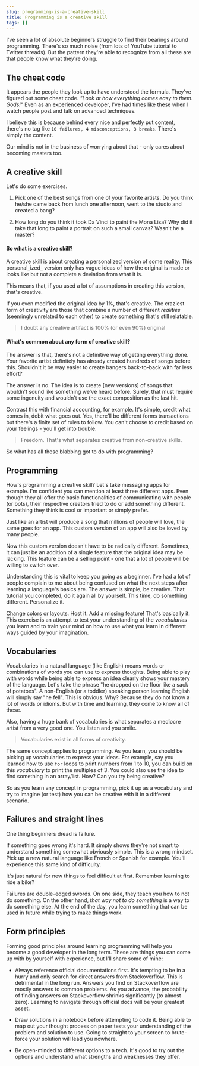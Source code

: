 ```yaml
---
slug: programming-is-a-creative-skill
title: Programming is a creative skill
tags: []
---
```


I've seen a lot of absolute beginners struggle to find their bearings around programming.
There's so much noise (from lots of YouTube tutorial to Twitter threads).
But the pattern they're able to recognize from all these are that people know what they're doing.

<!-- truncate -->

## The cheat code

It appears the people they look up to have understood the formula. They've figured out some cheat code.
_"Look at how everything comes easy to them. Gods!"_ Even as an experienced developer, I've had times like these
when I watch people post and talk on advanced techniques.

I believe this is because behind every nice and perfectly put content, there's no tag like
`10 failures, 4 misconceptions, 3 breaks`. There's simply the content.

Our mind is not in the business of worrying about that - only cares about becoming masters too.

## A creative skill

Let's do some exercises.

1. Pick one of the best songs from one of your favorite artists. Do you think he/she came back from lunch one afternoon,
went to the studio and created a bang?

2. How long do you think it took Da Vinci to paint the Mona Lisa? Why did it take that long to paint a portrait on such
a small canvas? Wasn't he a master?

#### So what is a creative skill?

A creative skill is about creating a personalized version of some reality.
This personal_ized_ version only has vague ideas of how the original is made or looks like but
not a complete a deviation from what it is.

This means that, if you used a lot of assumptions in creating this version, that's creative.

If you even modified the original idea by 1%, that's creative. The craziest form of creativity
are those that combine a number of different _realities_ (seemingly unrelated to each other) to create something that's
still relatable.

> I doubt any creative artifact is 100% (or even 90%) original

#### What's common about any form of creative skill?

The answer is that, there's not a definitive way of getting everything done. Your favorite artist definitely has
already created hundreds of songs before this. Shouldn't it be way easier to create bangers back-to-back with far less
effort?

The answer is no. The idea is to create [new versions] of songs that wouldn't sound like something we've heard before.
Surely, that must require some ingenuity and wouldn't use the exact composition as the last hit.

Contrast this with financial accounting, for example. It's simple, credit what comes in, debit what goes out.
Yes, there'll be different forms transactions but there's a finite set of rules to follow. You can't choose to credit
based on your feelings - you'll get into trouble.

> Freedom. That's what separates creative from non-creative skills.

So what has all these blabbing got to do with programming?

## Programming

How's programming a creative skill? Let's take messaging apps for example. I'm confident you can mention at least
three different apps. Even though they all offer the basic functionalities of communicating with people (or bots), their
respective creators tried to do or add something different. Something they think is cool or important or simply prefer.

Just like an artist will produce a song that millions of people will love, the same goes for an app.
This custom version of an app will also be loved by many people.

Now this custom version doesn't have to be radically different. Sometimes, it can just be an addition of a single
feature that the original idea may be lacking. This feature can be a selling point - one that a lot of people will
be willing to switch over.

Understanding this is vital to keep you going as a beginner. I've had a lot of people complain to me about being
confused on what the next steps after learning a language's basics are. The answer is simple, be creative.
That tutorial you completed, do it again all by yourself. This time, do something different. Personalize it.

Change colors or layouts. Host it. Add a missing feature! That's basically it. This exercise is an attempt to test
your understanding of the _vocabularies_ you learn and to train your mind on how to use what you learn
in different ways guided by your imagination.

## Vocabularies

Vocabularies in a natural language (like English) means words or combinations of words you can use to express thoughts.
Being able to play with words while being able to express an idea clearly shows your mastery of the language.
Let's take the phrase "he dropped on the floor like a sack of potatoes". A non-English (or a toddler) speaking
person learning English will simply say "he fell". This is obvious. Why?
Because they do not know a lot of words or idioms. But with time and learning, they come to know all of these.

Also, having a huge bank of vocabularies is what separates a mediocre artist from a very good one. You listen and you
smile.

> Vocabularies exist in all forms of creativity.

The same concept applies to programming. As you learn, you should be picking up vocabularies to express your ideas.
For example, say you learned how to use `for` loops to print numbers from 1 to 10, you can build on this _vocabulary_
to print the multiples of 3. You could also use the idea to find something in an array/list. How? Can you try being
creative?

So as you learn any concept in programming, pick it up as a vocabulary and try to imagine (or test) how you can be
creative with it in a different scenario.


## Failures and straight lines

One thing beginners dread is failure.

If something goes wrong it's hard. It simply shows they're not smart to understand something somewhat obviously simple.
This is a wrong mindset. Pick up a new natural language like French or Spanish for example. You'll experience this
same kind of difficulty.

It's just natural for new things to feel difficult at first. Remember learning to ride a bike?

Failures are double-edged swords. On one side, they teach you how to not do something. On the other hand, _that way not
to do something_ is a way to do something else. At the end of the day, you learn something that can be used in future
while trying to make things work.


## Form principles

Forming good principles around learning programming will help you become a good developer in the long term.
These are things you can come up with by yourself with experience, but I'll share some of mine:

- Always reference official documentations first. It's tempting to be in a hurry and only search for direct answers
  from Stackoverflow. This is detrimental in the long run. Answers you find on Stackoverflow are mostly answers to
  common problems. As you advance, the probability of finding answers on Stackoverflow shrinks significantly
  (to almost zero). Learning to navigate through official docs will be your greatest asset.

- Draw solutions in a notebook before attempting to code it. Being able to map out your thought process on paper
  tests your understanding of the problem and solution to use. Going to straight to your screen to brute-force your
  solution will lead you nowhere.

- Be open-minded to different options to a tech. It's good to try out the options and understand what strengths and
  weaknesses they offer.
